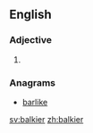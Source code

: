 ==English==

===Adjective===
{{head|en|adjective comparative form}}

# {{en-comparative of|balky}}

===Anagrams===
* [[barlike#English|barlike]]

[[sv:balkier]]
[[zh:balkier]]